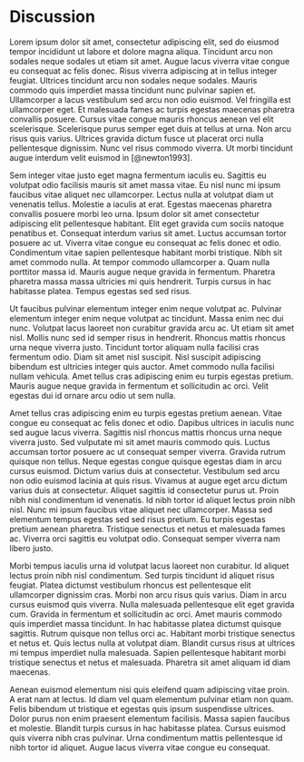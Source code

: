 # Discussion

Lorem ipsum dolor sit amet, consectetur adipiscing elit, sed do eiusmod tempor incididunt ut labore et dolore magna aliqua. Tincidunt arcu non sodales neque sodales ut etiam sit amet. Augue lacus viverra vitae congue eu consequat ac felis donec. Risus viverra adipiscing at in tellus integer feugiat. Ultrices tincidunt arcu non sodales neque sodales. Mauris commodo quis imperdiet massa tincidunt nunc pulvinar sapien et. Ullamcorper a lacus vestibulum sed arcu non odio euismod. Vel fringilla est ullamcorper eget. Et malesuada fames ac turpis egestas maecenas pharetra convallis posuere. Cursus vitae congue mauris rhoncus aenean vel elit scelerisque. Scelerisque purus semper eget duis at tellus at urna. Non arcu risus quis varius. Ultrices gravida dictum fusce ut placerat orci nulla pellentesque dignissim. Nunc vel risus commodo viverra. Ut morbi tincidunt augue interdum velit euismod in [@newton1993].

Sem integer vitae justo eget magna fermentum iaculis eu. Sagittis eu volutpat odio facilisis mauris sit amet massa vitae. Eu nisl nunc mi ipsum faucibus vitae aliquet nec ullamcorper. Lectus nulla at volutpat diam ut venenatis tellus. Molestie a iaculis at erat. Egestas maecenas pharetra convallis posuere morbi leo urna. Ipsum dolor sit amet consectetur adipiscing elit pellentesque habitant. Elit eget gravida cum sociis natoque penatibus et. Consequat interdum varius sit amet. Luctus accumsan tortor posuere ac ut. Viverra vitae congue eu consequat ac felis donec et odio. Condimentum vitae sapien pellentesque habitant morbi tristique. Nibh sit amet commodo nulla. At tempor commodo ullamcorper a. Quam nulla porttitor massa id. Mauris augue neque gravida in fermentum. Pharetra pharetra massa massa ultricies mi quis hendrerit. Turpis cursus in hac habitasse platea. Tempus egestas sed sed risus.

Ut faucibus pulvinar elementum integer enim neque volutpat ac. Pulvinar elementum integer enim neque volutpat ac tincidunt. Massa enim nec dui nunc. Volutpat lacus laoreet non curabitur gravida arcu ac. Ut etiam sit amet nisl. Mollis nunc sed id semper risus in hendrerit. Rhoncus mattis rhoncus urna neque viverra justo. Tincidunt tortor aliquam nulla facilisi cras fermentum odio. Diam sit amet nisl suscipit. Nisl suscipit adipiscing bibendum est ultricies integer quis auctor. Amet commodo nulla facilisi nullam vehicula. Amet tellus cras adipiscing enim eu turpis egestas pretium. Mauris augue neque gravida in fermentum et sollicitudin ac orci. Velit egestas dui id ornare arcu odio ut sem nulla.

Amet tellus cras adipiscing enim eu turpis egestas pretium aenean. Vitae congue eu consequat ac felis donec et odio. Dapibus ultrices in iaculis nunc sed augue lacus viverra. Sagittis nisl rhoncus mattis rhoncus urna neque viverra justo. Sed vulputate mi sit amet mauris commodo quis. Luctus accumsan tortor posuere ac ut consequat semper viverra. Gravida rutrum quisque non tellus. Neque egestas congue quisque egestas diam in arcu cursus euismod. Dictum varius duis at consectetur. Vestibulum sed arcu non odio euismod lacinia at quis risus. Vivamus at augue eget arcu dictum varius duis at consectetur. Aliquet sagittis id consectetur purus ut. Proin nibh nisl condimentum id venenatis. Id nibh tortor id aliquet lectus proin nibh nisl. Nunc mi ipsum faucibus vitae aliquet nec ullamcorper. Massa sed elementum tempus egestas sed sed risus pretium. Eu turpis egestas pretium aenean pharetra. Tristique senectus et netus et malesuada fames ac. Viverra orci sagittis eu volutpat odio. Consequat semper viverra nam libero justo.

Morbi tempus iaculis urna id volutpat lacus laoreet non curabitur. Id aliquet lectus proin nibh nisl condimentum. Sed turpis tincidunt id aliquet risus feugiat. Platea dictumst vestibulum rhoncus est pellentesque elit ullamcorper dignissim cras. Morbi non arcu risus quis varius. Diam in arcu cursus euismod quis viverra. Nulla malesuada pellentesque elit eget gravida cum. Gravida in fermentum et sollicitudin ac orci. Amet mauris commodo quis imperdiet massa tincidunt. In hac habitasse platea dictumst quisque sagittis. Rutrum quisque non tellus orci ac. Habitant morbi tristique senectus et netus et. Quis lectus nulla at volutpat diam. Blandit cursus risus at ultrices mi tempus imperdiet nulla malesuada. Sapien pellentesque habitant morbi tristique senectus et netus et malesuada. Pharetra sit amet aliquam id diam maecenas.

Aenean euismod elementum nisi quis eleifend quam adipiscing vitae proin. A erat nam at lectus. Id diam vel quam elementum pulvinar etiam non quam. Felis bibendum ut tristique et egestas quis ipsum suspendisse ultrices. Dolor purus non enim praesent elementum facilisis. Massa sapien faucibus et molestie. Blandit turpis cursus in hac habitasse platea. Cursus euismod quis viverra nibh cras pulvinar. Urna condimentum mattis pellentesque id nibh tortor id aliquet. Augue lacus viverra vitae congue eu consequat.
